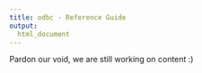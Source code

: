 ```yaml
---
title: odbc - Reference Guide
output:
  html_document
---
```


Pardon our void, we are still working on content :)